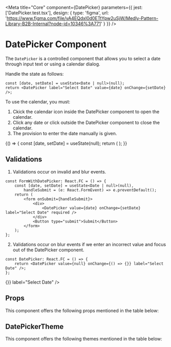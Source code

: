 
<Meta
    title="Core"
    component={DatePicker}
    parameters={{
        jest: ['DatePicker.test.tsx'],
        design: {
            type: 'figma',
            url: 'https://www.figma.com/file/vA4EQdxl0d0ETtYpw2uSjW/Medly-Pattern-Library-B2B-Internal?node-id=10346%3A771'
        }
    }}
/>

# DatePicker Component

The `DatePicker` is a controlled component that allows you to select a date through input text or using a calendar dialog. 

Handle the state as follows:

```tsx
const [date, setDate] = useState<Date | null>(null);
return <DatePicker label="Select Date" value={date} onChange={setDate} />;
```

To use the calendar, you must:
1. Ckick the calendar icon inside the DatePicker component to open the calendar.
2. Click any date or click outside the DatePicker component to close the calendar.
3. The provision to enter the date manually is given.

<Preview withToolbar>
    <Story name="DatePicker">
        {() => {
            const [date, setDate] = useState(null);
            return (
                <DatePicker
                    id="dob"
                    value={date}
                    onChange={setDate}
                    fullWidth={boolean('Full Width', false)}
                    size={select('Size', sizes, 'M')}
                    minWidth={text('Min Width', '20rem')}
                    displayFormat={select('Display Format', displayFormats, 'MM/dd/yyyy')}
                    popoverPlacement={select('Popover placement', placements, 'bottom-start')}
                    disabled={boolean('Disabled', false)}
                    label={text('Label', 'Date of Birth')}
                    variant={select('variant', variants, 'outlined')}
                    required={boolean('Required', false)}
                    showCalendarIcon={boolean('Show calendar icon', true)}
                    calendarIconPosition={select('Calendar icon position', calendarIconPositions, 'right')}
                />
            );
        }}
    </Story>
</Preview>

## Validations

1. Validations occur on invalid and blur events.

```tsx
const FormWithDatePicker: React.FC = () => {
    const [date, setDate] = useState<Date | null>(null),
        handleSubmit = (e: React.FormEvent) => e.preventDefault();
    return (
        <form onSubmit={handleSubmit}>
            <div>
                <DatePicker value={date} onChange={setDate} label="Select Date" required />
            </div>
            <Button type="submit">Submit</Button>
        </form>
    );
};
```

<Preview withToolbar>
    <FormWithDatePicker />
</Preview>

2. Validations occur on blur events if we enter an incorrect value and focus out of the DatePicker component.

```tsx
const DatePicker: React.FC = () => {
    return <DatePicker value={null} onChange={() => {}} label="Select Date" />;
};
```

<Preview withToolbar>
    <DatePicker id="without-required" value={null} onChange={() => {}} label="Select Date" />
</Preview>

## Props

This component offers the following props mentioned in the table below:

<Props of={DatePicker} />

## DatePickerTheme

This component offers the following themes mentioned in the table below:

<Props of={ThemeInterface} />
